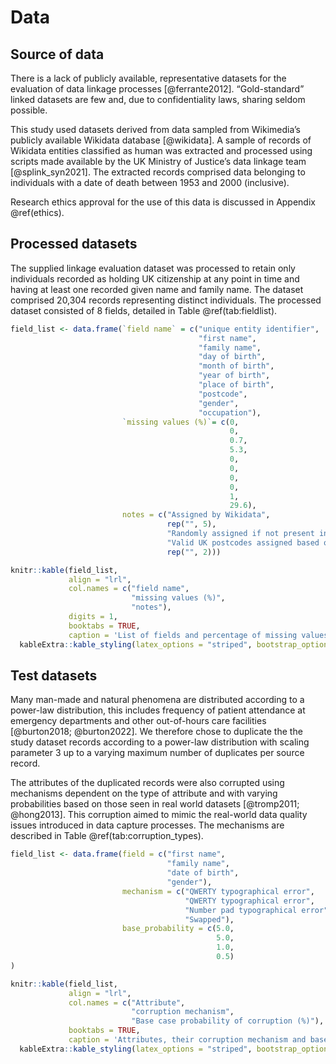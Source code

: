 # Data {#data}

## Source of data

There is a lack of publicly available, representative datasets for the 
evaluation of data linkage processes [@ferrante2012]. "Gold-standard" linked 
datasets are few and, due to confidentiality laws, sharing seldom possible.

This study used datasets derived from data sampled from Wikimedia's publicly 
available Wikidata database [@wikidata]. A sample of records of Wikidata 
entities classified as human was extracted and processed using scripts made 
available by the UK Ministry of Justice's data linkage team [@splink_syn2021]. 
The extracted records comprised data belonging to individuals with a date of 
death between 1953 and 2000 (inclusive).

Research ethics approval for the use of this data is discussed in Appendix 
\@ref(ethics).

## Processed datasets

The supplied linkage evaluation dataset was processed to retain only 
individuals recorded as holding UK citizenship at any point in time 
and having at least one recorded given name and family name. The 
dataset comprised 20,304 records representing distinct individuals. 
The processed dataset consisted of 8 fields, detailed 
in Table \@ref(tab:fieldlist).

```{r fieldlist}

field_list <- data.frame(`field name` = c("unique entity identifier",
                                          "first name",
                                          "family name",
                                          "day of birth",
                                          "month of birth",
                                          "year of birth",
                                          "place of birth",
                                          "postcode",
                                          "gender",
                                          "occupation"),
                         `missing values (%)`= c(0,
                                                 0,
                                                 0.7,
                                                 5.3,
                                                 0,
                                                 0,
                                                 0,
                                                 0,
                                                 1,
                                                 29.6),
                         notes = c("Assigned by Wikidata",
                                   rep("", 5),
                                   "Randomly assigned if not present in Wikidata source",
                                   "Valid UK postcodes assigned based on, sometimes randomly assigned, place of birth",
                                   rep("", 2)))

knitr::kable(field_list, 
             align = "lrl",
             col.names = c("field name", 
                           "missing values (%)", 
                           "notes"),
             digits = 1,
             booktabs = TRUE,
             caption = 'List of fields and percentage of missing values in study dataset.') |> 
  kableExtra::kable_styling(latex_options = "striped", bootstrap_options = "striped")

```

## Test datasets

Many man-made and natural phenomena are distributed according to a 
power-law distribution, this includes frequency of patient attendance 
at emergency departments and other out-of-hours care facilities 
[@burton2018; @burton2022]. We therefore chose to duplicate the the 
study dataset records according to a power-law distribution with 
scaling parameter 3 up to a varying maximum number of duplicates 
per source record.

The attributes of the duplicated records were also corrupted using
mechanisms dependent on the type of attribute and with 
varying probabilities based on those seen in real world datasets [@tromp2011; @hong2013]. 
This corruption aimed to  mimic the real-world data quality issues 
introduced in data capture processes. The mechanisms are described in 
Table \@ref(tab:corruption_types).

```{r corruption_types}

field_list <- data.frame(field = c("first name",
                                   "family name",
                                   "date of birth",
                                   "gender"),
                         mechanism = c("QWERTY typographical error",
                                       "QWERTY typographical error",
                                       "Number pad typographical error",
                                       "Swapped"),
                         base_probability = c(5.0,
                                              5.0,
                                              1.0,
                                              0.5)
)

knitr::kable(field_list, 
             align = "lrl",
             col.names = c("Attribute", 
                           "corruption mechanism", 
                           "Base case probability of corruption (%)"),
             booktabs = TRUE,
             caption = 'Attributes, their corruption mechanism and base case probability of corruption.') |> 
  kableExtra::kable_styling(latex_options = "striped", bootstrap_options = "striped")

```
